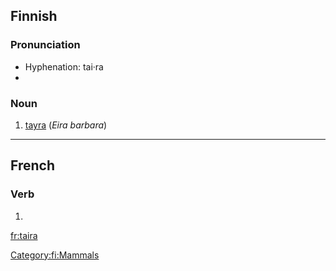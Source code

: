==Finnish==

===Pronunciation===
* Hyphenation: tai·ra
* {{IPA|/ˈt̪ɑirɑ/|lang=fi}}

===Noun===
{{fi-noun|tair|type=kala}}

# [[tayra]] (''Eira barbara'')

[[Category:fi:Mammals]]

----

==French==

===Verb===
{{fr-verb-form}}

# {{form of|Third-person singular indicative future form|taire|lang=French}}

[[fr:taira]]